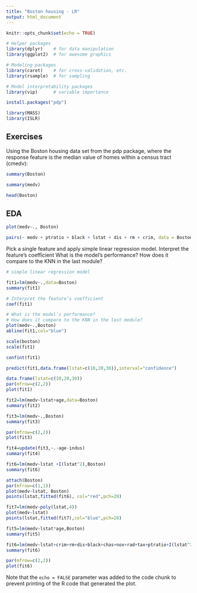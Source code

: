 ```yaml
---
title: "Boston housing - LR"
output: html_document
---
```


```r
knitr::opts_chunk$set(echo = TRUE)
```

```r
# Helper packages
library(dplyr)    # for data manipulation
library(ggplot2)  # for awesome graphics

# Modeling packages
library(caret)    # for cross-validation, etc.
library(rsample)  # for sampling

# Model interpretability packages
library(vip)      # variable importance

install.packages("pdp")
```

```r
library(MASS)
library(ISLR)
```

## Exercises
Using the Boston housing data set from the pdp package, where the response feature is the median value of homes within a census tract (cmedv):

```r
summary(Boston)
```
```r
summary(medv)
```

```r
head(Boston)
```

## EDA

```r
plot(medv~., Boston)
```

```r
pairs(~ medv + ptratio + black + lstat + dis + rm + crim, data = Boston, main = "Boston Data")
```
Pick a single feature and apply simple linear regression model.
Interpret the feature’s coefficient
What is the model’s performance? How does it compare to the KNN in the last module?

```r
# simple linear regression model

fit1=lm(medv~.,data=Boston)
summary(fit1)

# Interpret the feature’s coefficient
coef(fit1)

# What is the model’s performance? 
# How does it compare to the KNN in the last module?
plot(medv~.,Boston)
abline(fit1,col="blue")

scale(boston)
scale(fit1)
```

```r
confint(fit1)
```


```r
predict(fit1,data.frame(lstat=c(10,20,30)),interval="confidence")
```


```r
data.frame(lstat=c(10,20,30))
par(mfrow=c(2,2))
plot(fit1)
```

```r
fit2=lm(medv~lstat+age,data=Boston)
summary(fit2)

```

```r
fit3=lm(medv~.,Boston)
summary(fit3)

par(mfrow=c(2,2))
plot(fit3)
```
```r
fit4=update(fit3,~.-age-indus)
summary(fit4)
```
```r
fit6=lm(medv~lstat +I(lstat^2),Boston)
summary(fit6)

```
```r
attach(Boston)
par(mfrow=c(1,1))
plot(medv~lstat, Boston)
points(lstat,fitted(fit6), col="red",pch=20)
```
```r
fit7=lm(medv~poly(lstat,4))
plot(medv~lstat)
points(lstat,fitted(fit7),col="blue",pch=20)

```

```r
fit5=lm(medv~lstat*age,Boston)
summary(fit5)
```

```r
fit6=lm(medv~lstat+crim+rm+dis+black+chas+nox+rad+tax+ptratio+I(lstat^2)+I(rm^2))
summary(fit6)
```
```r
par(mfrow=c(2,2))
plot(fit6)
```

Note that the `echo = FALSE` parameter was added to the code chunk to prevent printing of the R code that generated the plot.
